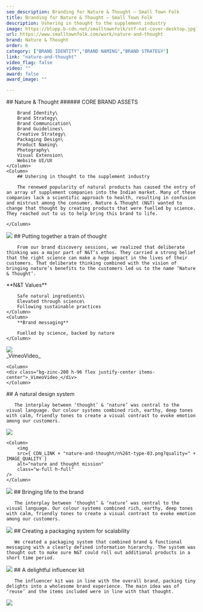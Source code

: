 ```yaml
---
seo_description: Branding for Nature & Thought — Small Town Folk
title: Branding for Nature & Thought — Small Town Folk
description: Ushering in thought to the supplement industry 
image: https://blupp.b-cdn.net/smalltownfolk/stf-nat-cover-desktop.jpg?quality=80
url: https://www.smalltownfolk.com/work/nature-and-thought
brand: Nature & Thought  
order: 6
category: ["BRAND IDENTITY","BRAND NAMING","BRAND STRATEGY"]
link: "nature-and-thought"
video_flag: false
video: ""
award: false
award_image: ""

---
```


<Column2>
    <Column>
        ## Nature & Thought
        ###### CORE BRAND ASSETS

        Brand Identity\
        Brand Strategy\
        Brand Communication\
        Brand Guidelines\
        Creative Strategy\
        Packaging Design\
        Product Naming\
        Photography\
        Visual Extension\
        Website UI/UX
    </Column>
    <Column>
        ## Ushering in thought to the supplement industry 
        
        The renewed popularity of natural products has caused the entry of an array of supplement companies into the Indian market. Many of these companies lack a scientific approach to health, resulting in confusion and mistrust among the consumer. Nature & Thought (N&T) wanted to change that thought by creating products that were fuelled by science. They reached out to us to help bring this brand to life. 

    </Column>
</Column2>

<Column>
    <img
        src={ CDN_LINK + "nature-and-thought/n%26t-icons.jpg?quality=" + IMAGE_QUALITY }
        alt="nature and thought usp"
        class="w-full h-full"
    />
</Column>

<Column>
        ## Putting together a train of thought 
        
        From our brand discovery sessions, we realized that deliberate thinking was a major part of N&T’s ethos. They carried a strong belief that the right science can make a huge impact in the lives of their customers. That deliberate thinking combined with the vision of bringing nature’s benefits to the customers led us to the name ‘Nature & Thought’.  
</Column>

<Column2>
    <Column>
        **N&T Values**

        Safe natural ingredients\
        Elevated through science\
        Following sustainable practices
    </Column>
    <Column>
        **Brand messaging**

        Fuelled by science, backed by nature 
    </Column>
</Column2>

 <Column>
    <img
        src={ CDN_LINK + "nature-and-thought/tasveerien-amintiri-tiramisu-desktop.png?quality=" + IMAGE_QUALITY }
        alt="nature and thought golden hug"
        class="w-full h-full"
    />
</Column>

<Column2>
    <Column>
    <div class="bg-zinc-200 h-96 flex justify-center items-center">_VimeoVideo_</div>
    </Column>

    <Column>
    <div class="bg-zinc-200 h-96 flex justify-center items-center">_VimeoVideo_</div>
    </Column>
</Column2>

<Column>
        ## A natural design system
        
       The interplay between ‘thought’ & ‘nature’ was central to the visual language. Our colour systems combined rich, earthy, deep tones with calm, friendly tones to create a visual contrast to evoke emotion among our customers.
</Column>

<Column2>
    <Column>
        <img
        src={ CDN_LINK + "nature-and-thought/n%26t-colour.png?quality=" + IMAGE_QUALITY }
        alt="nature-and-thought colours"
        class="w-full h-full"
    />
    </Column>

    <Column>
        <img
        src={ CDN_LINK + "nature-and-thought/n%26t-type-03.png?quality=" + IMAGE_QUALITY }
        alt="nature and thought mission"
        class="w-full h-full"
    />
    </Column>
</Column2>

<Column>
    <img
        src={ CDN_LINK + "nature-and-thought/tasveerien-amintiri-catalog-desktop.png?quality=" + IMAGE_QUALITY }
        alt="nature and thought mobile website"
        class="w-full h-full"
    />
</Column>

<Column>
        ## Bringing life to the brand 
        
       The interplay between ‘thought’ & ‘nature’ was central to the visual language. Our colour systems combined rich, earthy, deep tones with calm, friendly tones to create a visual contrast to evoke emotion among our customers. 
</Column>

<Column>
    <img
        src={ CDN_LINK + "nature-and-thought/social_1.jpg?quality=" + IMAGE_QUALITY }
        alt="nature and thought social media"
        class="w-full h-full"
    />
</Column>

<Column>
        ## Creating a packaging system for scalability 
        
       We created a packaging system that combined brand & functional messaging with a clearly defined information hierarchy. The system was thought out to make sure N&T could roll out additional products in a short time period. 
</Column>

<Column>
    <img
        src={ CDN_LINK + "nature-and-thought/n&t-packaging.gif?quality=" + IMAGE_QUALITY }
        alt="nature and thought packaging"
        class="w-full h-full"
    />
</Column>

<Column>
        ## A delightful influencer kit
        
       The influencer kit was in line with the overall brand, packing tiny delights into a wholesome brand experience. The main idea was of ‘reuse’ and the items included were in line with that thought. 
</Column>

<Column>
    <img
        src={ CDN_LINK + "nature-and-thought/n&t-influencer-kit.jpg?quality=" + IMAGE_QUALITY }
        alt="nature and thought influencer kit"
        class="w-full h-full"
    />
</Column>
